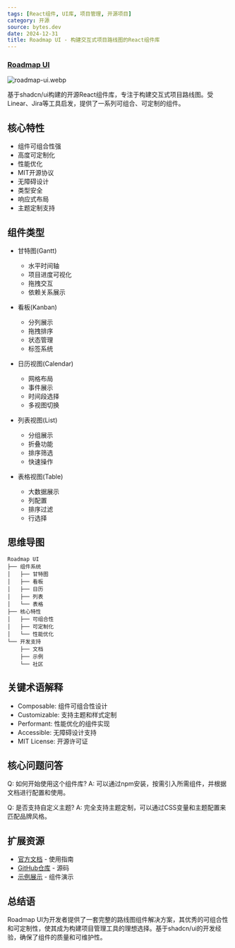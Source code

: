 ```yaml
---
tags: [React组件, UI库, 项目管理, 开源项目]
category: 开源
source: bytes.dev
date: 2024-12-31
title: Roadmap UI - 构建交互式项目路线图的React组件库
---
```


### [Roadmap UI](https://www.roadmap-ui.com/)

![roadmap-ui.webp](https://img.mengpeng.tech/i/2024/12/31/6773871d75045.webp)

基于shadcn/ui构建的开源React组件库，专注于构建交互式项目路线图。受Linear、Jira等工具启发，提供了一系列可组合、可定制的组件。

## 核心特性

- 组件可组合性强
- 高度可定制化
- 性能优化
- MIT开源协议
- 无障碍设计
- 类型安全
- 响应式布局
- 主题定制支持

## 组件类型

- 甘特图(Gantt)
  - 水平时间轴
  - 项目进度可视化
  - 拖拽交互
  - 依赖关系展示

- 看板(Kanban)
  - 分列展示
  - 拖拽排序
  - 状态管理
  - 标签系统

- 日历视图(Calendar)
  - 网格布局
  - 事件展示
  - 时间段选择
  - 多视图切换

- 列表视图(List)
  - 分组展示
  - 折叠功能
  - 排序筛选
  - 快速操作

- 表格视图(Table)
  - 大数据展示
  - 列配置
  - 排序过滤
  - 行选择

## 思维导图
```
Roadmap UI
├── 组件系统
│   ├── 甘特图
│   ├── 看板
│   ├── 日历
│   ├── 列表
│   └── 表格
├── 核心特性
│   ├── 可组合性
│   ├── 可定制化
│   └── 性能优化
└── 开发支持
    ├── 文档
    ├── 示例
    └── 社区
```

## 关键术语解释

- Composable: 组件可组合性设计
- Customizable: 支持主题和样式定制
- Performant: 性能优化的组件实现
- Accessible: 无障碍设计支持
- MIT License: 开源许可证

## 核心问题问答

Q: 如何开始使用这个组件库?
A: 可以通过npm安装，按需引入所需组件，并根据文档进行配置和使用。

Q: 是否支持自定义主题?
A: 完全支持主题定制，可以通过CSS变量和主题配置来匹配品牌风格。

## 扩展资源

- [官方文档](https://www.roadmap-ui.com/) - 使用指南
- [GitHub仓库](https://www.roadmap-ui.com/github) - 源码
- [示例展示](https://www.roadmap-ui.com/examples) - 组件演示

## 总结语

Roadmap UI为开发者提供了一套完整的路线图组件解决方案，其优秀的可组合性和可定制性，使其成为构建项目管理工具的理想选择。基于shadcn/ui的开发经验，确保了组件的质量和可维护性。 
